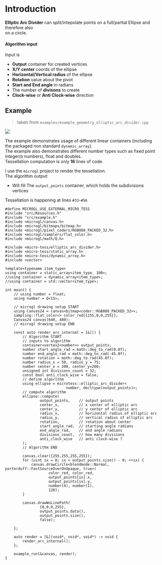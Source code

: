 # Introduction
**Elliptic Arc Divider** can split/intepolate points on a full/partial Ellipse and therefore also  
on a circle.

#### Algorithm input
Input is
- **Output** container for created vertices
- **X/Y center** coords of the ellipse
- **Horizontal/Vertical radius** of the ellipse
- **Rotation** value about the pivot
- **Start and End angle** in radians
- The number of **divisons** to create
- **Clock-wise** or **Anti Clock-wise** direction

## Example

> taken from `examples/example_geometry_elliptic_arc_divider.cpp`

<Image src='/images/tess/elliptic-arc-divider.png' className='w-1/2 mx-auto my-10' imgClass=''  />

The example demonstrates usage of different linear containers (including the packaged non standard `dynamic_array`).  
The example also demonstrates different number types such as fixed point integer(`Q` numbers), float and doubles.  
Tessellation computation is only **16** lines of code.  
  
I use the `microgl` project to render the tessellation.  
The algorithm output:
- Will fill The `output_points` container, which holds the subdivisions vertices

Tessellation is happening at lines `#33`-`#56`
```lang=cpp&lines=33-56
#define MICROGL_USE_EXTERNAL_MICRO_TESS
#include "src/Resources.h"
#include "src/example.h"
#include <microgl/canvas.h>
#include <microgl/bitmaps/bitmap.h>
#include <microgl/pixel_coders/RGB888_PACKED_32.h>
#include <microgl/samplers/flat_color.h>
#include <microgl/math/Q.h>

#include <micro-tess/elliptic_arc_divider.h>
#include <micro-tess/static_array.h>
#include <micro-tess/dynamic_array.h>
#include <vector>

template<typename item_type>
using container = static_array<item_type, 100>;
//using container = dynamic_array<item_type>;
//using container = std::vector<item_type>;

int main() {
    // using number = float;
    using number = Q<15>;

    // microgl drawing setup START
    using Canvas24 = canvas<bitmap<coder::RGB888_PACKED_32>>;
    sampling::flat_color<> color_red{{255,0,0,255}};
    Canvas24 canvas(640, 480);
    // microgl drawing setup END

    const auto render_arc_internal = [&]() {
        // Algorithm START
        // inputs to algorithm
        container<vertex2<number>> output_points;
        number start_angle_rad = math::deg_to_rad(0.0f);
        number end_angle_rad = math::deg_to_rad(-45.0f);
        number rotation = math::deg_to_rad(45.0f);
        number radius_x = 50, radius_y = 75;
        number center_x = 200, center_y=200;
        unsigned int divisions_count = 32;
        const bool anti_clock_wise = false;
        // define algorithm
        using ellipse = microtess::elliptic_arc_divider<
                            number, decltype(output_points)>;
        // compute algorithm
        ellipse::compute(
                output_points,    // output points
                center_x,         // x center of elliptic arc
                center_y,         // y center of elliptic arc
                radius_x,         // horizontal radius of elliptic arc
                radius_y,         // vertical radius of elliptic arc
                rotation,         // rotation about center
                start_angle_rad,  // starting angle radians
                end_angle_rad,    // end angle radians
                divisions_count,  // how many divisions
                anti_clock_wise   // anti clock-wise ?
        );
        // Algorithm END

        canvas.clear({255,255,255,255});
        for (uint ix = 0; ix < output_points.size() - 0; ++ix) {
            canvas.drawCircle<blendmode::Normal, porterduff::FastSourceOverOnOpaque, true>(
                    color_red, color_red,
                    output_points[ix].x,
                    output_points[ix].y,
                    number(4), number(1),
                    120);
        }

        canvas.drawWuLinePath(
                {0,0,0,255},
                output_points.data(),
                output_points.size(),
                false);

    };

    auto render = [&](void*, void*, void*) -> void {
        render_arc_internal();
    };

    example_run(&canvas, render);
}
```